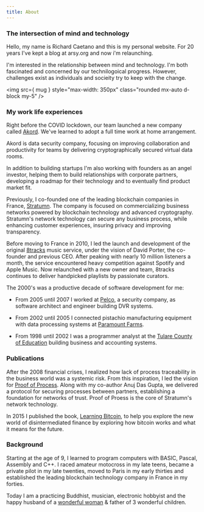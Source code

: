 ```yaml
---
title: About
---
```


<Jumbotron title="Go be good, do good." content=""/>


### The intersection of mind and technology

Hello, my name is Richard Caetano and this is my personal website.  For 20 years I've kept a blog at arsy.org and now i'm relaunching.

I'm interested in the relationship between mind and technology.  I'm both fascinated and concerned by our technilogoical progress.
However, challenges exist as individuals and socieity try to keep with the change.

<img src={ mug } style="max-width: 350px" class="rounded  mx-auto d-block my-5" />


### My work life experiences

Right before the COVID lockdown, our team launched a new company called [Akord](http://akord.com).  We've learned to adopt a full time work at home arrangement.

Akord is data security company, focusing on improving collaboration and productivity for teams by delivering cryptographically secured virtual data rooms.  

In addition to building startups I'm also working with founders as an angel investor, helping them to build relationships with corporate partners, developing a roadmap for their technology and to eventually find product market fit. 

Previously, I co-founded one of the leading blockchain companies in France, [Stratumn](http://stratumn.com). The company is focused on commercializing business networks powered by blockchain technology and advanced cryptography.  Stratumn's network technology can secure any business process, while enhancing customer experiences, insuring privacy and improving transparency. 

Before moving to France in 2010, I led the launch and development of the original [8tracks](http://8tracks.com) music service, under the vision of David Porter, the co-founder and previous CEO.  After peaking with nearly 10 million listeners a month, the service encountered heavy competition against Spotify and Apple Music.  Now relaunched with a new owner and team, 8tracks continues to deliver handpicked playlists by passionate curators.

The 2000's was a productive decade of software development for me:

- From 2005 until 2007 I worked at [Pelco](https://www.pelco.com), a security company, as software architect and engineer building DVR systems.  

- From 2002 until 2005 I connected pistachio manufacturing equipment with data processing systems at [Paramount Farms](https://www.wonderful.com/brands/wonderful-pistachios.html).

- From 1998 until 2002 I was a programmer analyst at the [Tulare County of Education](http://www.tcoe.org) building business and accounting systems.

### Publications

After the 2008 financial crises, I realized how lack of process traceability in the business world was a systemic risk.  From this inspiration, I led the vision for <a href="/archives/pop">Proof of Process</a>.  Along with my co-author Anuj Das Gupta, we delivered a protocol for securing processes between partners, establishing a foundation for networks of trust.  Proof of Proess is the core of Stratumn's network technology.

In 2015 I published the book, <a href="https://books.google.com/books/about/Learning_Bitcoin.html">Learning Bitcoin</a>, to help you explore the new world of disintermediated finance by exploring how bitcoin works and what it means for the future.

### Background
Starting at the age of 9, I learned to program computers with BASIC, Pascal, Assembly and C++. I raced amateur motocross in my late teens, became a private pilot in my late twenties, moved to Paris in my early thirties and established the leading blockchain technology company in France in my forties.

Today I am a practicing Buddhist, musician, electronic hobbyist and the happy husband of a [wonderful woman](http://cecilemonteil.com) & father of 3 wonderful children.


